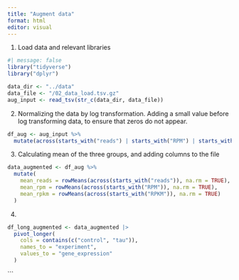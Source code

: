 ```yaml
---
title: "Augment data"
format: html
editor: visual
---
```


1. Load data and relevant libraries

```r
#| message: false
library("tidyverse")
library("dplyr")

```

```r
data_dir <- "../data"
data_file <- "/02_data_load.tsv.gz" 
aug_input <- read_tsv(str_c(data_dir, data_file))

```

2. Normalizing the data by log transformation. 
Adding a small value before log transforming data, to ensure that zeros do not appear. 


```r
df_aug <- aug_input %>%
  mutate(across(starts_with("reads") | starts_with("RPM") | starts_with("RPKM"),~ log(.+0.0001)))
```


3. Calculating mean of the three groups, and adding columns to the file

```r
data_augmented <- df_aug %>%
  mutate(
    mean_reads = rowMeans(across(starts_with("reads")), na.rm = TRUE),  
    mean_rpm = rowMeans(across(starts_with("RPM")), na.rm = TRUE),     
    mean_rpkm = rowMeans(across(starts_with("RPKM")), na.rm = TRUE)    
  )
```



4. 
```r
df_long_augmented <- data_augmented |> 
  pivot_longer(
    cols = contains(c("control", "tau")), 
    names_to = "experiment", 
    values_to = "gene_expression"
  )
```
```

